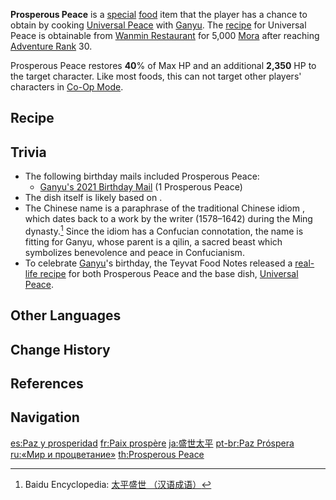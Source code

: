 {{Food Infobox
|id              = 108213
|description     = The image of a resting qilin is by itself enough to calm a person down. Ganyu has put her well-wishes for all that is lovely in this world into this dish &mdash; and she's saved some of her favorite Qingxin flowers for you, too.
|type            = Recovery Dishes
|effectType      = Healing
|effect          = Restores '''40'''% of Max HP and an additional '''2,350''' HP to the selected character.
|eff_att1        = HP Restore
|eff_att2        = HP Restore Percent
|eff_att3        = HP Restore Fixed
|quality         = 3
|character       = Ganyu
|base            = Universal Peace
}}
'''Prosperous Peace''' is a [[Special Dish|special]] [[food]] item that the player has a chance to obtain by cooking [[Universal Peace]] with [[Ganyu]]. The [[recipe]] for Universal Peace is obtainable from [[Wanmin Restaurant]] for 5,000 [[Mora]] after reaching [[Adventure Rank]] 30.

Prosperous Peace restores '''40'''% of Max HP and an additional '''2,350''' HP to the target character. Like most foods, this can not target other players' characters in [[Co-Op Mode]].

==Recipe==
{{Recipe
|type = Cooking
|character = Ganyu
|Rice = 4
|Lotus Head = 2
|Carrot = 2
|Berry = 2
|sort = Rice;Lotus Head;Carrot;Berry
}}

==Trivia==
* The following birthday mails included Prosperous Peace:
** [[Mail/I've Been Thinking... (2021-12-02)|Ganyu's 2021 Birthday Mail]] (1 Prosperous Peace)
*The dish itself is likely based on {{Lang|eight treasure rice|zh=八宝饭|zh_rm=bābǎofàn}}.
*The Chinese name {{Lang|Prosperous World, Utmost Peace|zh=盛世太平|zh_rm=Shèng Shì Tài Píng}} is a paraphrase of the traditional Chinese idiom {{Lang|"utmost peace, prosperous world"|zh=太平盛世|zh_rm=tài píng shèng shì}}, which dates back to a work by the writer {{w|Shen Defu}} (1578–1642) during the Ming dynasty.<ref>Baidu Encyclopedia: [https://baike.baidu.com/item/%E5%A4%AA%E5%B9%B3%E7%9B%9B%E4%B8%96/64440 太平盛世 （汉语成语）]</ref> Since the idiom has a Confucian connotation, the name is fitting for Ganyu, whose parent is a qilin, a sacred beast which symbolizes benevolence and peace in Confucianism.
*To celebrate [[Ganyu]]'s birthday, the Teyvat Food Notes released a [https://ys.mihoyo.com/main/news/detail/18990 real-life recipe] for both Prosperous Peace and the base dish, [[Universal Peace]].

==Other Languages==
{{Other Languages
|en      = Prosperous Peace
|zhs     = 盛世太平
|zhs_rm  = Shèngshì Tàipíng
|zht     = 盛世太平
|zht_rm  = Shèngshì Tàipíng
|zh_tl   = Prosperity and Peace
|zh_note = Normally written as 太平盛世, "peace and prosperity" (see [[#Trivia]])
|ja      = 盛世太平
|ja_rm   = Seisei Taihei
|ja_tl   = Prosperity and Peace
|ko      = 태평성대
|ko_rm   = Taepyeongseongdae
|ko_tl   = Reign of Peace
|es      = Paz y prosperidad
|es_tl   = Peace and Prosperity
|fr      = Paix prospère
|fr_tl   = Prosperous Peace
|ru      = «Мир и процветание»
|ru_tl   = "Peace and Prosperity"
|th      = Prosperous Peace
|vi      = Thái Bình Thịnh Thế
|vi_tl   = Prosperous Peace
|de      = Florierender Frieden
|de_tl   = Prosperous Peace
|id      = Prosperous Peace
|pt      = Paz Próspera
|pt_tl   = Prosperous Peace
|tr      = Refah ve Barış
|tr_tl   = 
|it      = Pace e prosperità
|it_tl   = 
}}

==Change History==
{{Change History|1.2}}

==References==
{{Reflist}}

==Navigation==
{{Food Navbox|type=Special Dishes}}

[[es:Paz y prosperidad]]
[[fr:Paix prospère]]
[[ja:盛世太平]]
[[pt-br:Paz Próspera]]
[[ru:«Мир и процветание»]]
[[th:Prosperous Peace]]